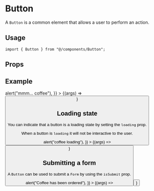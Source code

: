 
<Meta title="components/Button" component={Button} />

# Button

A `Button` is a common element that allows a user to perform an action.

## Usage

```tsx
import { Button } from "@/components/Button";
```

## Props

<ArgsTable component={Button} />

## Example

<Canvas>
  <Story
    name="Default"
    args={{
      title: "Shop me some coffee",
      onClick: () => alert("mmm... coffee"),
    }}
  >
    {(args) => <Button {...args} />}
  </Story>
</Canvas>

## Loading state

You can indicate that a button is a loading state by setting the `loading` prop.

When a button is `loading` it will not be interactive to the user.

<Canvas>
  <Story
    name="Loading state"
    args={{
      title: "Load the coffee machine",
      loading: true,
      onClick: () => alert("coffee loading"),
    }}
  >
    {(args) => <Button {...args} />}
  </Story>
</Canvas>

## Submitting a form

A `Button` can be used to submit a `Form` by using the `isSubmit` prop.

<Canvas>
  <Story
    name="Submitting a form"
    args={{
      title: "Order more coffee",
      isSubmit: true,
      onClick: () => alert("Coffee has been ordered"),
    }}
  >
    {(args) => <Button {...args} />}
  </Story>
</Canvas>
